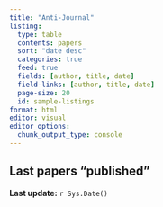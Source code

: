 ```yaml
---
title: "Anti-Journal" 
listing:
  type: table
  contents: papers
  sort: "date desc"
  categories: true
  feed: true
  fields: [author, title, date]
  field-links: [author, title, date]
  page-size: 20
  id: sample-listings
format: html
editor: visual
editor_options:
  chunk_output_type: console
---
```


## Last papers "published"

::: {#sample-listings}
:::

**Last update:** `r Sys.Date()`
